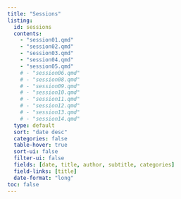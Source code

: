 ```yaml
---
title: "Sessions"
listing:
  id: sessions
  contents:
    - "session01.qmd"
    - "session02.qmd"
    - "session03.qmd"
    - "session04.qmd"
    - "session05.qmd"
    # - "session06.qmd"
    # - "session08.qmd"
    # - "session09.qmd"
    # - "session10.qmd"
    # - "session11.qmd"
    # - "session12.qmd"
    # - "session13.qmd"
    # - "session14.qmd"
  type: default
  sort: "date desc"
  categories: false
  table-hover: true
  sort-ui: false
  filter-ui: false
  fields: [date, title, author, subtitle, categories]
  field-links: [title]
  date-format: "long"
toc: false
---
```


::: {#sessions}
:::